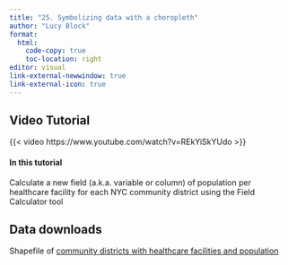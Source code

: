 ```yaml
---
title: "25. Symbolizing data with a choropleth"
author: "Lucy Block"
format:
  html:
    code-copy: true
    toc-location: right
editor: visual
link-external-newwindow: true
link-external-icon: true
---
```


## Video Tutorial

{{< video https://www.youtube.com/watch?v=REkYiSkYUdo >}}

#### In this tutorial

Calculate a new field (a.k.a. variable or column) of population per healthcare facility for each NYC community district using the Field Calculator tool

## Data downloads

Shapefile of [community districts with healthcare facilities and population](https://drive.google.com/file/d/1Te2iGna5nwIhhXS1Rx9A2j7gxLWPMUnx/view)

